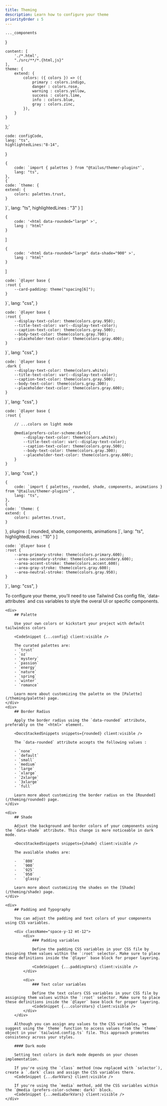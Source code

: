 ```yaml
---
title: Theming
description: Learn how to configure your theme
priorityOrder : 5
---
```



    ..._components
}

    content: [
        './*.html',
        "./src/**/*.{html,js}"
    ],
    theme: {
        extend: {
            colors: ({ colors }) => ({
                primary : colors.indigo,
                danger : colors.rose,
                warning : colors.yellow,
                success : colors.lime,
                info : colors.blue,
                gray : colors.zinc,
            }),
        }
    }
};`

    code: configCode,
    lang: "ts",
    highlightedLines:"8-14",
}

    {
        code: `import { palettes } from "@tailus/themer-plugins"`,
        lang: "ts",
    },
    {
    code: `theme: {
    extend: {
        colors: palettes.trust,
    }
}`,
    lang: "ts",
    highlightedLines : "3"
  }
]

    {
        code: '<html data-rounded="large" >',
        lang : "html"
    }
]

    {
        code: '<html data-rounded="large" data-shade="900" >',
        lang : "html"
    }
]

    code: `@layer base {
    :root {
        --card-padding: theme("spacing[6]");
    }
}`,
    lang: "css",
}

    code: `@layer base {
    :root {
        --display-text-color: theme(colors.gray.950);
        --title-text-color: var(--display-text-color);
        --caption-text-color: theme(colors.gray.500);
        --body-text-color: theme(colors.gray.700);
        --placeholder-text-color: theme(colors.gray.400);
    }
}`,
    lang: "css",
}

    code: `@layer base {
    .dark {
        --display-text-color: theme(colors.white);
        --title-text-color: var(--display-text-color);
        --caption-text-color: theme(colors.gray.500);
        --body-text-color: theme(colors.gray.300);
        --placeholder-text-color: theme(colors.gray.600);
    }
}`,
    lang: "css",
}

    code: `@layer base {
    :root {

        // ...colors on light mode

        @media(prefers-color-scheme:dark){
            --display-text-color: theme(colors.white);
            --title-text-color: var(--display-text-color);
            --caption-text-color: theme(colors.gray.500);
            --body-text-color: theme(colors.gray.300);
            --placeholder-text-color: theme(colors.gray.600);
        }
    }
}`,
    lang: "css",
}

    {
        code: `import { palettes, rounded, shade, components, animations } from "@tailus/themer-plugins"`,
        lang: "ts",
    },
    {
    code: `theme: {
    extend: {
        colors: palettes.trust,
    }
},
plugins : [
    rounded,
    shade,
    components,
    animations
]`,
    lang: "ts",
    highlightedLines : "10"
    }
]

    code: `@layer base {
    :root {
        --area-primary-stroke: theme(colors.primary.600);
        --area-secondary-stroke: theme(colors.secondary.600);
        --area-accent-stroke: theme(colors.accent.600);
        --area-gray-stroke: theme(colors.gray.600);
        --area-neutral-stroke: theme(colors.gray.950);
    }
}`,
    lang: "css",
}

<div className="space-y-20">
    <div>
        To configure your theme, you'll need to use Tailwind Css config file, `data-attributes` and css variables to style the overal UI or specific components.
    </div>

    <div>
        ## Palette

        Use your own colors or kickstart your project with default tailwindcss colors
        
        <CodeSnippet {...config} client:visible />

        The curated palettes are:
        - `trust`
        - `oz`
        - `mystery`
        - `passion`
        - `energy`
        - `nature`
        - `spring`
        - `winter`
        - `romance`

        Learn more about customizing the palette on the [Palette](/theming/palette) page.
    </div>
    <div>
        ## Border Radius

        Apply the border radius using the `data-rounded` attribute, preferably on the `<html>` element.

        <DocsStackedSnippets snippets={rounded} client:visible />
        
        The `data-rounded` attribute accepts the following values :

        - `none`
        - `default`
        - `small`
        - `medium`
        - `large`
        - `xlarge`
        - `2xlarge`
        - `3xlarge`
        - `full`

        Learn more about customizing the border radius on the [Rounded](/theming/rounded) page.
    </div>

    <div>
        ## Shade

        Adjust the background and border colors of your components using the `data-shade` attribute. This change is more noticeable in dark mode.

        <DocsStackedSnippets snippets={shade} client:visible />

        The available shades are:

        -   `800`
        -   `900`
        -   `925`
        -   `950`
        -   `glassy`

        Learn more about customizing the shades on the [Shade](/theming/shade) page.
    </div>

    <div>
        ## Padding and Typography
        
        You can adjust the padding and text colors of your components using CSS variables. 

        <div className="space-y-12 mt-12">
            <div>
                ### Padding variables
                
                Define the padding CSS variables in your CSS file by assigning them values within the `:root` selector. Make sure to place these definitions inside the `@layer` base block for proper layering.
            
                <CodeSnippet {...paddingVars} client:visible />
            </div>

            <div>
                ### Text color variables

                Define the text colors CSS variables in your CSS file by assigning them values within the `:root` selector. Make sure to place these definitions inside the `@layer` base block for proper layering.
                <CodeSnippet {...colorsVars} client:visible />
            </div>
        </div>

        Although you can assign any values to the CSS variables, we suggest using the `theme` function to access values from the `theme` object in your `tailwind.config.ts` file. This approach promotes consistency across your styles.
        
        #### Dark mode

        Setting text colors in dark mode depends on your chosen implementation. 
        
        If you're using the `class` method (now replaced with `selector`), create a `.dark` class and assign the CSS variables there. 
        <CodeSnippet {...darkVars} client:visible />

        If you're using the `media` method, add the CSS variables within the `@media (prefers-color-scheme: dark)` block.
        <CodeSnippet {...mediaDarkVars} client:visible />
    </div>
</div>